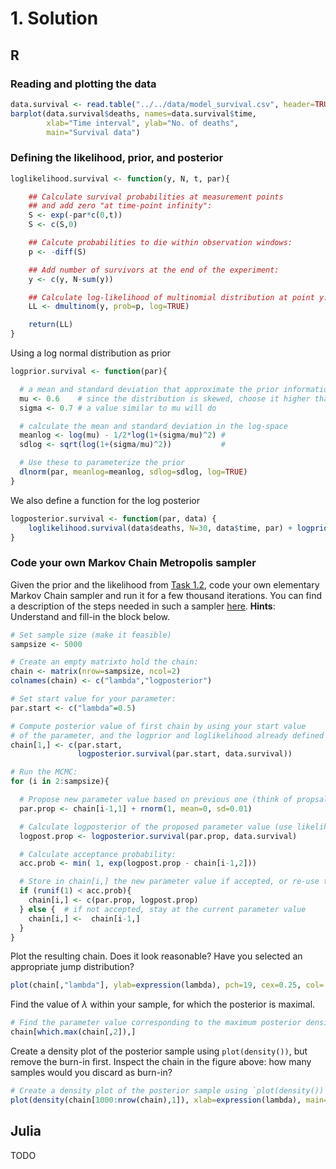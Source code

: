 # 1. Solution {.tabset}

## R

### Reading and plotting the data

```r
data.survival <- read.table("../../data/model_survival.csv", header=TRUE)
barplot(data.survival$deaths, names=data.survival$time,
        xlab="Time interval", ylab="No. of deaths",
        main="Survival data")
```


### Defining the likelihood, prior, and posterior


```r
loglikelihood.survival <- function(y, N, t, par){

    ## Calculate survival probabilities at measurement points
    ## and add zero "at time-point infinity":
    S <- exp(-par*c(0,t))
    S <- c(S,0)

    ## Calcute probabilities to die within observation windows:
    p <- -diff(S)

    ## Add number of survivors at the end of the experiment:
    y <- c(y, N-sum(y))

    ## Calculate log-likelihood of multinomial distribution at point y:
    LL <- dmultinom(y, prob=p, log=TRUE)

    return(LL)
}
```
Using a log normal distribution as prior
```r
logprior.survival <- function(par){

  # a mean and standard deviation that approximate the prior information given above are:
  mu <- 0.6    # since the distribution is skewed, choose it higher than 0.3 (the mode)
  sigma <- 0.7 # a value similar to mu will do

  # calculate the mean and standard deviation in the log-space
  meanlog <- log(mu) - 1/2*log(1+(sigma/mu)^2) #
  sdlog <- sqrt(log(1+(sigma/mu)^2))           #

  # Use these to parameterize the prior
  dlnorm(par, meanlog=meanlog, sdlog=sdlog, log=TRUE)
}

```

We also define a function for the log posterior
```r
logposterior.survival <- function(par, data) {
    loglikelihood.survival(data$deaths, N=30, data$time, par) + logprior.survival(par)
}
```

### Code your own Markov Chain Metropolis sampler

Given the prior and the likelihood from [Task 1.2](#prilik), code your
own elementary Markov Chain sampler and run it for a few thousand
iterations. You can find a description of the steps needed in such a
sampler [here](metropolis_procedure.pdf).
**Hints**: Understand and fill-in the block below.
```r

# Set sample size (make it feasible)
sampsize <- 5000

# Create an empty matrixto hold the chain:
chain <- matrix(nrow=sampsize, ncol=2)
colnames(chain) <- c("lambda","logposterior")

# Set start value for your parameter:
par.start <- c("lambda"=0.5)

# Compute posterior value of first chain by using your start value
# of the parameter, and the logprior and loglikelihood already defined
chain[1,] <- c(par.start,
               logposterior.survival(par.start, data.survival))

# Run the MCMC:
for (i in 2:sampsize){

  # Propose new parameter value based on previous one (think of propsal distribution):
  par.prop <- chain[i-1,1] + rnorm(1, mean=0, sd=0.01)

  # Calculate logposterior of the proposed parameter value (use likelihood and prior):
  logpost.prop <- logposterior.survival(par.prop, data.survival)

  # Calculate acceptance probability:
  acc.prob <- min( 1, exp(logpost.prop - chain[i-1,2]))

  # Store in chain[i,] the new parameter value if accepted, or re-use the old one if rejected:
  if (runif(1) < acc.prob){
    chain[i,] <- c(par.prop, logpost.prop)
  } else {  # if not accepted, stay at the current parameter value
    chain[i,] <-  chain[i-1,]
  }
}

```

Plot the resulting chain. Does it look reasonable? Have you selected an appropriate jump distribution?

```r
plot(chain[,"lambda"], ylab=expression(lambda), pch=19, cex=0.25, col='black')

```

Find the value of $\lambda$ within your sample, for which the posterior is maximal.

```r
# Find the parameter value corresponding to the maximum posterior density
chain[which.max(chain[,2]),]
```

Create a density plot of the posterior sample using `plot(density())`,
but remove the burn-in first. Inspect the chain in the figure above: how
many samples would you discard as burn-in?

```r
# Create a density plot of the posterior sample using `plot(density())` without burn-in
plot(density(chain[1000:nrow(chain),1]), xlab=expression(lambda), main="")
```

## Julia
TODO
